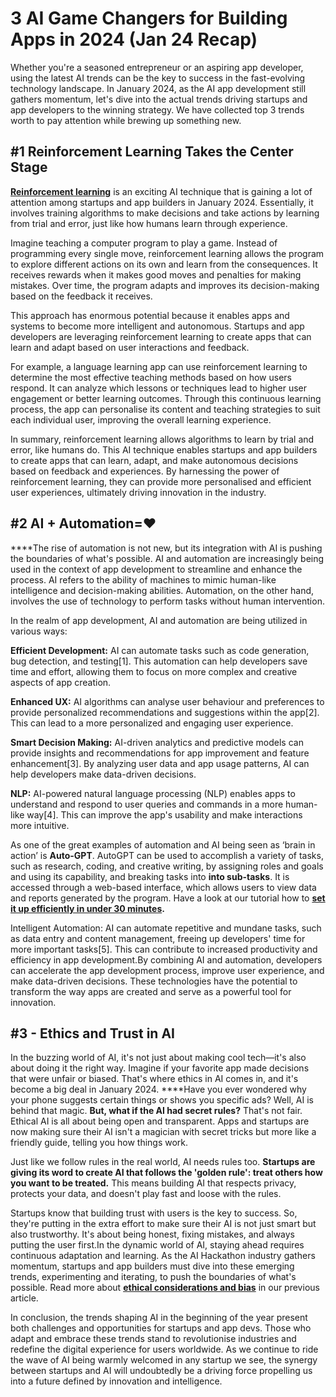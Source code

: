 
# 3 AI Game Changers for Building Apps in 2024 (Jan 24 Recap)

Whether you're a seasoned entrepreneur or an aspiring app developer, using the latest AI trends can be the key to success in the fast-evolving technology landscape. In January 2024, as the AI app development  still gathers momentum, let's dive into the actual trends driving startups and app developers to the winning strategy. We have collected top 3 trends worth to pay attention while brewing up something new. 

## #1  **Reinforcement Learning Takes the Center Stage**

[**Reinforcement learning**](https://lablab.ai/tech/reinforcement-learning) is an exciting AI technique that is gaining a lot of attention among startups and app builders in January 2024. Essentially, it involves training algorithms to make decisions and take actions by learning from trial and error, just like how humans learn through experience.

Imagine teaching a computer program to play a game. Instead of programming every single move, reinforcement learning allows the program to explore different actions on its own and learn from the consequences. It receives rewards when it makes good moves and penalties for making mistakes. Over time, the program adapts and improves its decision-making based on the feedback it receives.

This approach has enormous potential because it enables apps and systems to become more intelligent and autonomous. Startups and app developers are leveraging reinforcement learning to create apps that can learn and adapt based on user interactions and feedback.

For example, a language learning app can use reinforcement learning to determine the most effective teaching methods based on how users respond. It can analyze which lessons or techniques lead to higher user engagement or better learning outcomes. Through this continuous learning process, the app can personalise its content and teaching strategies to suit each individual user, improving the overall learning experience.

In summary, reinforcement learning allows algorithms to learn by trial and error, like humans do. This AI technique enables startups and app builders to create apps that can learn, adapt, and make autonomous decisions based on feedback and experiences. By harnessing the power of reinforcement learning, they can provide more personalised and efficient user experiences, ultimately driving innovation in the industry.

## #2  **AI + Automation=❤️**

****The rise of automation is not new, but its integration with AI is pushing the boundaries of what's possible. AI and automation are increasingly being used in the context of app development to streamline and enhance the process. AI refers to the ability of machines to mimic human-like intelligence and decision-making abilities. Automation, on the other hand, involves the use of technology to perform tasks without human intervention.

In the realm of app development, AI and automation are being utilized in various ways:

**Efficient Development:** AI can automate tasks such as code generation, bug detection, and testing[1]. This automation can help developers save time and effort, allowing them to focus on more complex and creative aspects of app creation.

**Enhanced UX:** AI algorithms can analyse user behaviour and preferences to provide personalized recommendations and suggestions within the app[2]. This can lead to a more personalized and engaging user experience.

**Smart Decision Making:** AI-driven analytics and predictive models can provide insights and recommendations for app improvement and feature enhancement[3]. By analyzing user data and app usage patterns, AI can help developers make data-driven decisions.

**NLP:** AI-powered natural language processing (NLP) enables apps to understand and respond to user queries and commands in a more human-like way[4]. This can improve the app's usability and make interactions more intuitive.

As one of the great examples of automation and AI being seen as ‘brain in action’ is **Auto-GPT**. AutoGPT can be used to accomplish a variety of tasks, such as research, coding, and creative writing, by assigning roles and goals and using its capability, and breaking tasks into **into sub-tasks**. It is accessed through a web-based interface, which allows users to view data and reports generated by the program. Have a look at our tutorial how to **[set it up efficiently in under 30 minutes](https://lablab.ai/t/autogpt-tutorial-how-to-set-up-your-own-ai-bot-in-under-30-minutes).**

Intelligent Automation: AI can automate repetitive and mundane tasks, such as data entry and content management, freeing up developers' time for more important tasks[5]. This can contribute to increased productivity and efficiency in app development.By combining AI and automation, developers can accelerate the app development process, improve user experience, and make data-driven decisions. These technologies have the potential to transform the way apps are created and serve as a powerful tool for innovation.

## #3 - **Ethics and Trust in AI**

In the buzzing world of AI, it's not just about making cool tech—it's also about doing it the right way. Imagine if your favorite app made decisions that were unfair or biased. That's where ethics in AI comes in, and it's become a big deal in January 2024.
****Have you ever wondered why your phone suggests certain things or shows you specific ads? Well, AI is behind that magic. **But, what if the AI had secret rules?** That's not fair. Ethical AI is all about being open and transparent. Apps and startups are now making sure their AI isn't a magician with secret tricks but more like a friendly guide, telling you how things work.

Just like we follow rules in the real world, AI needs rules too. **Startups are giving its word to create AI that follows the 'golden rule': treat others how you want to be treated.** This means building AI that respects privacy, protects your data, and doesn't play fast and loose with the rules.

Startups know that building trust with users is the key to success. So, they're putting in the extra effort to make sure their AI is not just smart but also trustworthy. It's about being honest, fixing mistakes, and always putting the user first.In the dynamic world of AI, staying ahead requires continuous adaptation and learning. As the AI Hackathon industry gathers momentum, startups and app builders must dive into these emerging trends, experimenting and iterating, to push the boundaries of what's possible. Read more about [**ethical considerations and bias**](https://lablab.ai/blog/claude-vs-chatgpt#ethical-considerations-and-bias) in our previous article. 

In conclusion, the trends shaping AI in the beginning of the year present both challenges and opportunities for startups and app devs. Those who adapt and embrace these trends stand to revolutionise industries and redefine the digital experience for users worldwide. As we continue to ride the wave of AI being warmly welcomed in any startup we see, the synergy between startups and AI will undoubtedly be a driving force propelling us into a future defined by innovation and intelligence.
